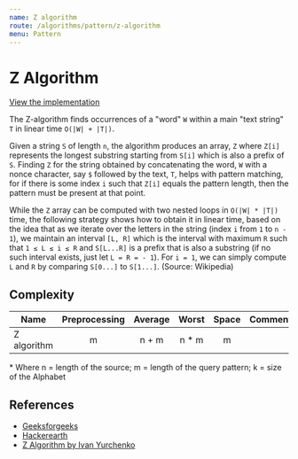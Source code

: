 ```yaml
---
name: Z algorithm
route: /algorithms/pattern/z-algorithm
menu: Pattern
---
```


# Z Algorithm

[View the implementation](https://github.com/nejcm/js-algorithms/blob/master/src/algorithms/pattern/z-algorithm/index.ts)

The Z-algorithm finds occurrences of a "word" `W` within a main "text string" `T` in
linear time `O(|W| + |T|)`.

Given a string `S` of length `n`, the algorithm produces an array, `Z` where `Z[i]`
represents the longest substring starting from `S[i]` which is also a prefix of `S`.
Finding `Z` for the string obtained by concatenating the word, `W` with a nonce character,
say `$` followed by the text, `T`, helps with pattern matching, for if there is some index
`i` such that `Z[i]` equals the pattern length, then the pattern must be present at that
point.

While the `Z` array can be computed with two nested loops in `O(|W| * |T|)` time, the
following strategy shows how to obtain it in linear time, based on the idea that as we
iterate over the letters in the string (index `i` from `1` to `n - 1`), we maintain an
interval `[L, R]` which is the interval with maximum `R` such that `1 ≤ L ≤ i ≤ R` and
`S[L...R]` is a prefix that is also a substring (if no such interval exists, just let
`L = R = - 1`). For `i = 1`, we can simply compute `L` and `R` by comparing `S[0...]` to
`S[1...]`. (Source: Wikipedia)

## Complexity

| Name        | Preprocessing | Average | Worst  | Space | Comments |
| ----------- | :-----------: | :-----: | :----: | :---: | :------- |
| Z algorithm |       m       |  n + m  | n \* m |   m   |          |

\* Where n = length of the source; m = length of the query pattern; k = size of the
Alphabet

## References

- [Geeksforgeeks](https://www.geeksforgeeks.org/z-algorithm-linear-time-pattern-searching-algorithm/)
- [Hackerearth](https://www.hackerearth.com/practice/algorithms/string-algorithm/z-algorithm/tutorial/)
- [Z Algorithm by Ivan Yurchenko](https://ivanyu.me/blog/2013/10/15/z-algorithm/)
